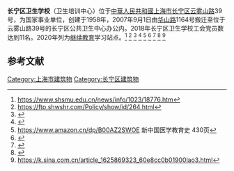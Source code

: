 '''长宁区卫生学校'''（卫生培训中心）位于[[中華人民共和國|中華人民共和國]][[上海市|上海市]][[长宁区|长宁区]][[云雾山路|云雾山路]]39号，为国家事业单位，创建于1958年，2007年9月1日由[[华山路|华山路]]1164号搬迁至位于云雾山路39号的长宁区公共卫生中心办公内。2018年长宁区卫生学校工会党员数达到11名。2020年列为[[继续教育|继续教育]]学习站点。<ref>https://www.shsmu.edu.cn/news/info/1023/18776.htm</ref>
<ref>https://ftp.shwshr.com/Policy/show/id/264.html</ref>
<ref>{{cite web|url=https://baijiahao.baidu.com/s?id=1655516741641950622|title=在长宁区卫校的解剖室，我告别了“胆小鬼”|website=baijiahao.baidu.com}}</ref>
<ref>{{cite web|url=http://www.cnepaper.com/cnsb/html/2007-09/20/content_3_6.htm|title=长宁时报数字报刊平台-长宁区卫生学校迁址公告|website=www.cnepaper.com}}</ref>
<ref>https://www.amazon.cn/dp/B00AZ2SWOE 新中国医学教育史 430页</ref>
<ref>{{Cite web |url=http://www.shtong.gov.cn/Newsite/node2/node4/node2249/changning/node15433/node43390/node63093/userobject1ai29056.html |title=存档副本 |access-date=2020-09-21 |archive-date=2016-04-26 |archive-url=https://web.archive.org/web/20160426011951/http://www.shtong.gov.cn/Newsite/node2/node4/node2249/changning/node15433/node43390/node63093/userobject1ai29056.html |dead-url=no }}</ref>
<ref>{{cite web|url=http://city.021east.com/eastday/city/gk/20180615/u1a13990360_K30062.html|title=长宁区医务工会第六次代表大会掠影-区域频道|website=city.021east.com}}</ref>
<ref>{{Cite web |url=http://www.sydjsh.cn/bggg.do?gonggao_id=AA7200C58140C3DBE0501CAC36A414F7&type=52&isold=0 |title=存档副本 |access-date=2020-09-21 |archive-date=2021-01-19 |archive-url=https://web.archive.org/web/20210119044404/http://www.sydjsh.cn/bggg.do?gonggao_id=AA7200C58140C3DBE0501CAC36A414F7&type=52&isold=0 |dead-url=no }}</ref>
<ref>https://k.sina.com.cn/article_1625869323_60e8cc0b01900lao3.html</ref>

==参考文献==
{{reflist}}

[[Category:上海市建筑物|Category:上海市建筑物]]
[[Category:长宁区建筑物|Category:长宁区建筑物]]